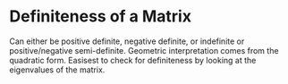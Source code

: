 # Definiteness of a Matrix

Can either be positive definite, negative definite, or indefinite or positive/negative semi-definite.
Geometric interpretation comes from the quadratic form.
Easisest to check for definiteness by looking at the eigenvalues of the matrix.